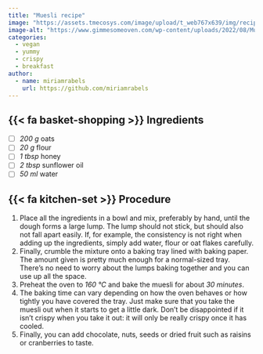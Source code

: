 ```yaml
---
title: "Muesli recipe"
image: "https://assets.tmecosys.com/image/upload/t_web767x639/img/recipe/ras/Assets/0293599B-0ED4-468A-A838-50045B7A80EF/Derivates/E87D2389-BC34-44D7-9DBD-410A84A86C3F.jpg"
image-alt: "https://www.gimmesomeoven.com/wp-content/uploads/2022/08/Muesli-Recipe-10.jpg"
categories:
  - vegan
  - yummy
  - crispy
  - breakfast
author:
  - name: miriamrabels
    url: https://github.com/miriamrabels
---
```


## {{< fa basket-shopping >}} Ingredients

- [ ] *200 g* oats
- [ ] *20 g* flour
- [ ] *1 tbsp* honey
- [ ] *2 tbsp* sunflower oil
- [ ] *50 ml* water 

## {{< fa kitchen-set >}} Procedure

1. Place all the ingredients in a bowl and mix, preferably by hand, until the dough forms a large lump. The lump should not stick, but should also not fall apart easily. If, for example, the consistency is not right when adding up the ingredients, simply add water, flour or oat flakes carefully.
2. Finally, crumble the mixture onto a baking tray lined with baking paper. The amount given is pretty much enough for a normal-sized tray. There's no need to worry about the lumps baking together and you can use up all the space.
3. Preheat the oven to *160 °C* and bake the muesli for about *30 minutes*.
4. The baking time can vary depending on how the oven behaves or how tightly you have covered the tray. Just make sure that you take the muesli out when it starts to get a little dark. Don't be disappointed if it isn't crispy when you take it out: it will only be really crispy once it has cooled.
5. Finally, you can add chocolate, nuts, seeds or dried fruit such as raisins or cranberries to taste.
